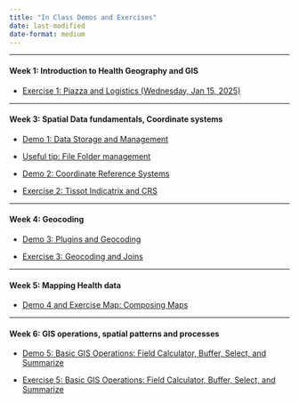 ```yaml
---
title: "In Class Demos and Exercises"
date: last-modified
date-format: medium
---
```


------------------------------------------------------------------------

#### Week 1: Introduction to Health Geography and GIS

-   [Exercise 1: Piazza and Logistics (Wednesday, Jan 15, 2025)](./exercises/GEOG510_ex1_piazzaAndLogistics.docx)

------------------------------------------------------------------------

#### Week 3: Spatial Data fundamentals, Coordinate systems

-   [Demo 1: Data Storage and Management](./exercises/demo1_storageAndManagement.html){target="_blank"}

-   [Useful tip: File Folder management](./exercises/fileManagement_tips.html){target="_blank"}

-   [Demo 2: Coordinate Reference Systems](./exercises/demo2_CRS.html){target="_blank"}

-    [Exercise 2: Tissot Indicatrix and CRS](./exercises/GEOG_510_ex4_tissot.html){target="_blank"}


------------------------------------------------------------------------

#### Week 4: Geocoding

-   [Demo 3: Plugins and Geocoding](./exercises/GEOG510_demo3_PluginGeocode.qmd){target="_blank"}

-    [Exercise 3: Geocoding and Joins](./exercises/GEOG510_ex3_GeocodeJoins.qmd){target="_blank"}

------------------------------------------------------------------------

#### Week 5: Mapping Health data

-   [Demo 4 and Exercise Map: Composing Maps](./exercises/GEOG510_demo4ex4_MapComposer.qmd){target="_blank"}

------------------------------------------------------------------------

#### Week 6: GIS operations, spatial patterns and processes

- [Demo 5: Basic GIS Operations: Field Calculator, Buffer, Select, and Summarize](./exercises/GEOG510_demo5_BasicGISOperations1.qmd){target="_blank"}

-   [Exercise 5: Basic GIS Operations: Field Calculator, Buffer, Select, and Summarize](./exercises/GEOG510_ex5_basicVectorOperations.qmd){target="_blank"}